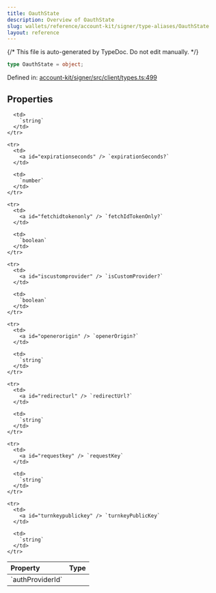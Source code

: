 ```yaml
---
title: OauthState
description: Overview of OauthState
slug: wallets/reference/account-kit/signer/type-aliases/OauthState
layout: reference
---
```


{/* This file is auto-generated by TypeDoc. Do not edit manually. */}

```ts
type OauthState = object;
```

Defined in: [account-kit/signer/src/client/types.ts:499](https://github.com/alchemyplatform/aa-sdk/blob/0cc60e9f694c242d91befdaa2f26cdec3ee389c5/account-kit/signer/src/client/types.ts#L499)

## Properties

<table>
  <thead>
    <tr>
      <th align="left">Property</th>
      <th align="left">Type</th>
    </tr>
  </thead>

  <tbody>
    <tr>
      <td>
        <a id="authproviderid" /> `authProviderId`
      </td>

      <td>
        `string`
      </td>
    </tr>

    <tr>
      <td>
        <a id="expirationseconds" /> `expirationSeconds?`
      </td>

      <td>
        `number`
      </td>
    </tr>

    <tr>
      <td>
        <a id="fetchidtokenonly" /> `fetchIdTokenOnly?`
      </td>

      <td>
        `boolean`
      </td>
    </tr>

    <tr>
      <td>
        <a id="iscustomprovider" /> `isCustomProvider?`
      </td>

      <td>
        `boolean`
      </td>
    </tr>

    <tr>
      <td>
        <a id="openerorigin" /> `openerOrigin?`
      </td>

      <td>
        `string`
      </td>
    </tr>

    <tr>
      <td>
        <a id="redirecturl" /> `redirectUrl?`
      </td>

      <td>
        `string`
      </td>
    </tr>

    <tr>
      <td>
        <a id="requestkey" /> `requestKey`
      </td>

      <td>
        `string`
      </td>
    </tr>

    <tr>
      <td>
        <a id="turnkeypublickey" /> `turnkeyPublicKey`
      </td>

      <td>
        `string`
      </td>
    </tr>

  </tbody>
</table>
